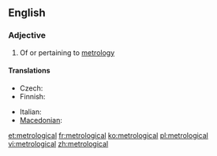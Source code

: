 ==English==

===Adjective===
{{en-adj}}

# Of or pertaining to [[metrology]]

====Translations====
{{trans-top|of or pertaining to metrology}}
* Czech: {{t-|cs|metrologický|m}}
* Finnish: {{t|fi|metrologinen}}
{{trans-mid}}
* Italian: {{t-|it|metrologico}}
* [[Macedonian]]: {{t|mk|метролошки|m|tr=metrolóški}}
{{trans-bottom}}

[[et:metrological]]
[[fr:metrological]]
[[ko:metrological]]
[[pl:metrological]]
[[vi:metrological]]
[[zh:metrological]]